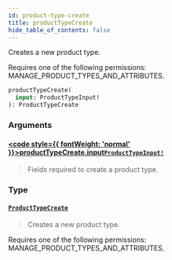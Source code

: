 ```yaml
---
id: product-type-create
title: productTypeCreate
hide_table_of_contents: false
---
```








Creates a new product type. 

Requires one of the following permissions: MANAGE_PRODUCT_TYPES_AND_ATTRIBUTES.

```graphql
productTypeCreate(
  input: ProductTypeInput!
): ProductTypeCreate
```


### Arguments

#### [<code style={{ fontWeight: 'normal' }}>productTypeCreate.<b>input</b></code>](#)<Bullet />[`ProductTypeInput!`](../../../developer/api-reference/inputs/product-type-input) <Badge class="secondary" text="non-null"/> <Badge class="secondary" text="input"/>
> Fields required to create a product type.
> 

### Type

#### [`ProductTypeCreate`](../../../developer/api-reference/objects/product-type-create) <Badge class="secondary" text="object"/>
> Creates a new product type. 

Requires one of the following permissions: MANAGE_PRODUCT_TYPES_AND_ATTRIBUTES.
> 





